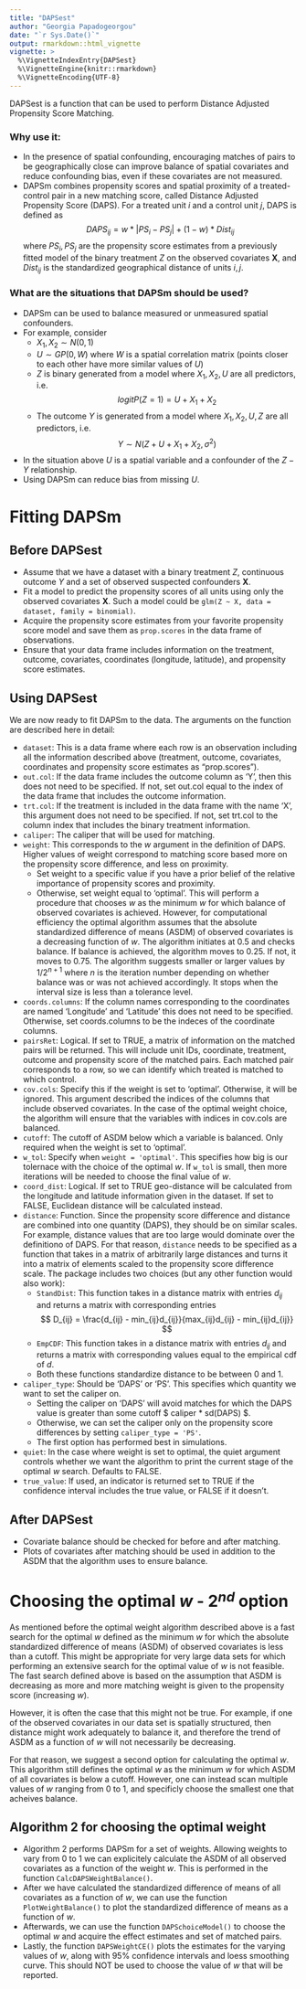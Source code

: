```yaml
---
title: "DAPSest"
author: "Georgia Papadogeorgou"
date: "`r Sys.Date()`"
output: rmarkdown::html_vignette
vignette: >
  %\VignetteIndexEntry{DAPSest}
  %\VignetteEngine{knitr::rmarkdown}
  %\VignetteEncoding{UTF-8}
---
```


DAPSest is a function that can be used to perform Distance Adjusted Propensity Score Matching.

### Why use it:

- In the presence of spatial confounding, encouraging matches of pairs to be geographically close can improve balance of spatial covariates and reduce confounding bias, even if these covariates are not measured.
- DAPSm combines propensity scores and spatial proximity of a treated-control pair in a new matching score, called Distance Adjusted Propensity Score (DAPS). For a treated unit $i$ and a control unit $j$, DAPS is defined as
$$ DAPS_{ij} = w * |PS_i - PS_j| + (1-w) * Dist_{ij} $$
where $PS_i, PS_j$ are the propensity score estimates from a previously fitted model of the binary treatment $Z$ on the observed covariates **X**, and $Dist_{ij}$ is the standardized geographical distance of units $i, j$.


### What are the situations that DAPSm should be used?

- DAPSm can be used to balance measured or unmeasured spatial confounders.
- For example, consider
    - $X_1, X_2 \sim N(0, 1)$
    - $U \sim GP(0, W)$ where $W$ is a spatial correlation matrix (points closer to each other have more similar values of $U$)
    - $Z$ is binary generated from a model where $X_1, X_2, U$ are all predictors, i.e.
    $$ logit P(Z = 1) = U + X_1 + X_2 $$
    - The outcome $Y$ is generated from a model where $X_1, X_2, U, Z$ are all predictors, i.e.
    $$ Y \sim N(Z + U + X_1 + X_2, \sigma^2) $$
- In the situation above $U$ is a spatial variable and a confounder of the $Z-Y$ relationship.
- Using DAPSm can reduce bias from missing $U$.


# Fitting DAPSm

## Before DAPSest

- Assume that we have a dataset with a binary treatment $Z$, continuous outcome $Y$ and a set of observed suspected confounders **X**.
- Fit a model to predict the propensity scores of all units using only the observed covariates **X**. Such a model could be
``` glm(Z ~ X, data = dataset, family = binomial) ```.
- Acquire the propensity score estimates from your favorite propensity score model and save them as ```prop.scores``` in the data frame of observations.
- Ensure that your data frame includes information on the treatment, outcome, covariates, coordinates (longitude, latitude), and propensity score estimates.


## Using DAPSest
We are now ready to fit DAPSm to the data. The arguments on the function are described here in detail:

- ```dataset```: This is a data frame where each row is an observation including all the information described above (treatment, outcome, covariates, coordinates and propensity score estimates as "prop.scores").
- ```out.col```: If the data frame includes the outcome column as 'Y', then this does not need to be specified. If not, set out.col equal to the index of the data frame that includes the outcome information.
- ```trt.col```: If the treatment is included in the data frame with the name 'X', this argument does not need to be specified. If not, set trt.col to the column index that includes the binary treatment information.
- ```caliper```: The caliper that will be used for matching.
- ```weight```: This corresponds to the $w$ argument in the definition of DAPS. Higher values of weight correspond to matching score based more on the propensity score difference, and less on proximity.
    - Set weight to a specific value if you have a prior belief of the relative importance of propensity scores and proximity.
    - Otherwise, set weight equal to 'optimal'. This will perform a procedure that chooses $w$ as the minimum $w$ for which balance of observed covariates is achieved. However, for computational efficiency the optimal algorithm assumes that the absolute standardized difference of means (ASDM) of observed covariates is a decreasing function of $w$. The algorithm initiates at 0.5 and checks balance. If balance is achieved, the algorithm moves to 0.25. If not, it moves to 0.75. The algorithm suggests smaller or larger values by $1/2^{n + 1}$ where $n$ is the iteration number depending on whether balance was or was not achieved accordingly. It stops when the interval size is less than a tolerance level.
- ```coords.columns```: If the column names corresponding to the coordinates are named 'Longitude' and 'Latitude' this does not need to be specified. Otherwise, set coords.columns to be the indeces of the coordinate columns.
- ```pairsRet```: Logical. If set to TRUE, a matrix of information on the matched pairs will be returned. This will include unit IDs, coordinate, treatment, outcome and propensity score of the matched pairs. Each matched pair corresponds to a row, so we can identify which treated is matched to which control.
- ```cov.cols```: Specify this if the weight is set to 'optimal'. Otherwise, it will be ignored. This argument described the indices of the columns that include observed covariates. In the case of the optimal weight choice, the algorithm will ensure that the variables with indices in cov.cols are balanced.
- ```cutoff```: The cutoff of ASDM below which a variable is balanced. Only required when the weight is set to 'optimal'.
- ```w_tol```: Specify when ```weight = 'optimal'```. This specifies how big is our tolernace with the choice of the optimal $w$. If ```w_tol``` is small, then more iterations will be needed to choose the final value of $w$.
- ```coord_dist```: Logical. If set to TRUE geo-distance will be calculated from the longitude and latitude information given in the dataset. If set to FALSE, Euclidean distance will be calculated instead.
- ```distance```: Function. Since the propensity score difference and distance are combined into one quantity (DAPS), they should be on similar scales. For example, distance values that are too large would dominate over the definitiono of DAPS. For that reason, ```distance``` needs to be specified as a function that takes in a matrix of arbitrarily large distances and turns it into a matrix of elements scaled to the propensity score difference scale. The package includes two choices (but any other function would also work):
    - ```StandDist```: This function takes in a distance matrix with entries $d_{ij}$ and returns a matrix with corresponding entries
    $$ D_{ij} = \frac{d_{ij} - min_{ij}d_{ij}}{max_{ij}d_{ij} - min_{ij}d_{ij}} $$
    - ```EmpCDF```: This function takes in a distance matrix with entries $d_{ij}$ and returns a matrix with corresponding values equal to the empirical cdf of $d$.
    - Both these functions standardize distance to be between 0 and 1.
- ```caliper_type```: Should be 'DAPS' or 'PS'. This specifies which quantity we want to set the caliper on.
    - Setting the caliper on 'DAPS' will avoid matches for which the DAPS value is greater than some cutoff $ caliper * sd(DAPS) $.
    - Otherwise, we can set the caliper only on the propensity score differences by setting ```caliper_type = 'PS'```.
    - The first option has performed best in simulations.
- ```quiet```: In the case where weight is set to optimal, the quiet argument controls whether we want the algorithm to print the current stage of the optimal $w$ search. Defaults to FALSE.
- ```true_value```: If used, an indicator is returned set to TRUE if the confidence interval includes the true value, or FALSE if it doesn't.


## After DAPSest
- Covariate balance should be checked for before and after matching.
- Plots of covariates after matching should be used in addition to the ASDM that the algorithm uses to ensure balance.


# Choosing the optimal $w$ - 2$^{nd}$ option

As mentioned before the optimal weight algorithm described above is a fast search for the optimal $w$ defined as the minimum $w$ for which the absolute standardized difference of means (ASDM) of observed covariates is less than a cutoff. This might be appropriate for very large data sets for which performing an extensive search for the optimal value of $w$ is not feasible. The fast search defined above is based on the assumption that ASDM is decreasing as more and more matching weight is given to the propensity score (increasing $w$).

However, it is often the case that this might not be true. For example, if one of the observed covariates in our data set is spatially structured, then distance might work adequately to balance it, and therefore the trend of ASDM as a function of $w$ will not necessarily be decreasing.

For that reason, we suggest a second option for calculating the optimal $w$. This algorithm still defines the optimal $w$ as the minimum $w$ for which ASDM of all covariates is below a cutoff. However, one can instead scan multiple values of $w$ ranging from 0 to 1, and specificly choose the smallest one that acheives balance.

## Algorithm 2 for choosing the optimal weight

- Algorithm 2 performs DAPSm for a set of weights. Allowing weights to vary from 0 to 1 we can explicitely calculate the ASDM of all observed covariates as a function of the weight $w$. This is performed in the function ```CalcDAPSWeightBalance()```.
- After we have calculated the standardized difference of means of all covariates as a function of $w$, we can use the function ```PlotWeightBalance()``` to plot the standardized difference of means as a function of $w$.
- Afterwards, we can use the function ```DAPSchoiceModel()``` to choose the optimal $w$ and acquire the effect estimates and set of matched pairs.
- Lastly, the function ```DAPSWeightCE()``` plots the estimates for the varying values of $w$, along with 95% confidence intervals and loess smoothing curve. This should NOT be used to choose the value of $w$ that will be reported.



